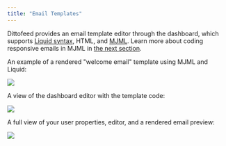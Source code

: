 ```yaml
---
title: "Email Templates"
---
```


Dittofeed provides an email template editor through the dashboard, which supports [Liquid syntax](https://liquidjs.com/tutorials/intro-to-liquid.html), HTML, and [MJML](https://mjml.io/). Learn more about coding responsive emails in MJML in [the next section](/resources/templates/mjml).

An example of a rendered "welcome email" template using MJML and Liquid:

<Frame>
  <img src="/images/mjml-welcome-template-rendered.png" />
</Frame>

A view of the dashboard editor with the template code:

<Frame>
  <img src="/images/mjml-welcome-template-code.png" />
</Frame>

A full view of your user properties, editor, and a rendered email preview:

<Frame>
  <img src="/images/email-editor-full-view-with-mjml.png" />
</Frame>
